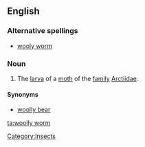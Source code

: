 ==English==

===Alternative spellings===
*[[wooly worm]]

===Noun===
{{en-noun}}

#The [[larva]] of a [[moth]] of the [[family]] [[Arctiidae]].

====Synonyms====
*[[woolly bear]]

[[Category:Insects]]

[[ta:woolly worm]]